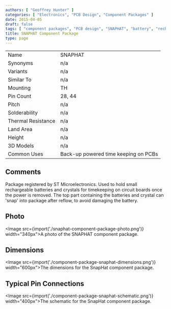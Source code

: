 ```yaml
---
authors: [ "Geoffrey Hunter" ]
categories: [ "Electronics", "PCB Design", "Component Packages" ]
date: 2015-04-05
draft: false
tags: [ "component packages", "PCB design", "SNAPHAT", "battery", "rechargeable" ]
title: SNAPHAT Component Package
type: page
---
```




<table>
<tbody>
<tr>
<td>Name</td>
<td>SNAPHAT</td>
</tr>
<tr >
<td >Synonyms</td>
<td >n/a</td>
</tr>
<tr >
<td >Variants</td>
<td >n/a</td>
</tr>
<tr >
<td >Similar To</td>
<td >n/a</td>
</tr>
<tr >
<td >Mounting</td>
<td >TH</td>
</tr>
<tr >
<td >Pin Count</td>
<td >28, 44</td>
</tr>
<tr >

<td >Pitch</td>

<td >n/a</td>
</tr>
<tr >

<td >Solderability</td>

<td >n/a</td>
</tr>
<tr >

<td >Thermal Resistance</td>

<td >n/a</td>
</tr>
<tr >

<td >Land Area</td>

<td >n/a</td>
</tr>
<tr >

<td >Height</td>

<td >n/a</td>
</tr>
<tr >

<td >3D Models</td>

<td >n/a</td>
</tr>
<tr >
<td >Common Uses</td>
<td >Back-up powered time keeping on PCBs</td>
</tr>
</tbody>
</table>

## Comments

Package registered by ST Microelectronics. Used to hold small rechargeable batteries and crystals for timekeeping on circuit boards once the power is removed. The top part containing the batteries and crystal can 'snap' into package after reflow, to avoid damaging the battery.

## Photo

<Image src={import('./snaphat-component-package-photo.png')} width="340px">A photo of the SNAPHAT component package.</Image>

## Dimensions

<Image src={import('./component-package-snaphat-dimensions.png')} width="600px">The dimensions for the SnapHat component package.</Image>

## Typical Pin Connections

<Image src={import('./component-package-snaphat-schematic.png')} width="400px">The schematic for the SnapHat component package.</Image>